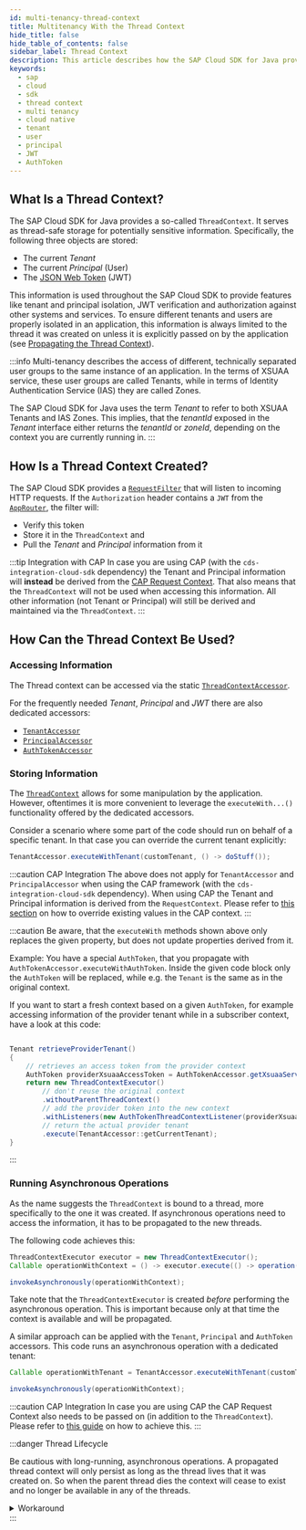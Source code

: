 ```yaml
---
id: multi-tenancy-thread-context
title: Multitenancy With the Thread Context
hide_title: false
hide_table_of_contents: false
sidebar_label: Thread Context
description: This article describes how the SAP Cloud SDK for Java provides an application context that is stored in a thread-safe manner and enables cloud-native features to be used out of the box.
keywords:
  - sap
  - cloud
  - sdk
  - thread context
  - multi tenancy
  - cloud native
  - tenant
  - user
  - principal
  - JWT
  - AuthToken
---
```


## What Is a Thread Context?

The SAP Cloud SDK for Java provides a so-called `ThreadContext`.
It serves as thread-safe storage for potentially sensitive information.
Specifically, the following three objects are stored:

- The current _Tenant_
- The current _Principal_ (User)
- The [JSON Web Token](https://jwt.io) (JWT)

This information is used throughout the SAP Cloud SDK to provide features like tenant and principal isolation, JWT verification and authorization against other systems and services.
To ensure different tenants and users are properly isolated in an application, this information is always limited to the thread it was created on unless it is explicitly passed on by the application (see [Propagating the Thread Context](#running-asynchronous-operations)).

:::info
Multi-tenancy describes the access of different, technically separated user groups to the same instance of an application.
In the terms of XSUAA service, these user groups are called Tenants, while in terms of Identity Authentication Service (IAS) they are called Zones.

The SAP Cloud SDK for Java uses the term _Tenant_ to refer to both XSUAA Tenants and IAS Zones.
This implies, that the _tenantId_ exposed in the _Tenant_ interface either returns the _tenantId_ or _zoneId_, depending on the context you are currently running in.
:::

## How Is a Thread Context Created?

The SAP Cloud SDK provides a [`RequestFilter`](https://help.sap.com/doc/b579bf8578954412aea2b458e8452201/1.0/en-US/com/sap/cloud/sdk/cloudplatform/servlet/RequestAccessorFilter.html) that will listen to incoming HTTP requests.
If the `Authorization` header contains a `JWT` from the [`AppRouter`](https://blogs.sap.com/2020/04/03/sap-application-router/), the filter will:

- Verify this token
- Store it in the `ThreadContext` and
- Pull the _Tenant_ and _Principal_ information from it

:::tip Integration with CAP
In case you are using CAP (with the `cds-integration-cloud-sdk` dependency) the Tenant and Principal information will **instead** be derived from the [CAP Request Context](https://cap.cloud.sap/docs/java/request-contexts).
That also means that the `ThreadContext` will not be used when accessing this information.
All other information (not Tenant or Principal) will still be derived and maintained via the `ThreadContext`.
:::

## How Can the Thread Context Be Used?

### Accessing Information

The Thread context can be accessed via the static [`ThreadContextAccessor`](https://help.sap.com/doc/b579bf8578954412aea2b458e8452201/1.0/en-US/com/sap/cloud/sdk/cloudplatform/thread/ThreadContextAccessor.html).

For the frequently needed _Tenant_, _Principal_ and _JWT_ there are also dedicated accessors:

- [`TenantAccessor`](https://help.sap.com/doc/b579bf8578954412aea2b458e8452201/1.0/en-US/com/sap/cloud/sdk/cloudplatform/tenant/TenantAccessor.html)
- [`PrincipalAccessor`](https://help.sap.com/doc/b579bf8578954412aea2b458e8452201/1.0/en-US/com/sap/cloud/sdk/cloudplatform/security/principal/PrincipalAccessor.html)
- [`AuthTokenAccessor`](https://help.sap.com/doc/b579bf8578954412aea2b458e8452201/1.0/en-US/com/sap/cloud/sdk/cloudplatform/security/AuthTokenAccessor.html)

### Storing Information

The [`ThreadContext`](https://help.sap.com/doc/b579bf8578954412aea2b458e8452201/1.0/en-US/com/sap/cloud/sdk/cloudplatform/thread/ThreadContext.html) allows for some manipulation by the application.
However, oftentimes it is more convenient to leverage the `executeWith...()` functionality offered by the dedicated accessors.

Consider a scenario where some part of the code should run on behalf of a specific tenant.
In that case you can override the current tenant explicitly:

```java
TenantAccessor.executeWithTenant(customTenant, () -> doStuff());
```

:::caution CAP Integration
The above does not apply for `TenantAccessor` and `PrincipalAccessor` when using the CAP framework (with the `cds-integration-cloud-sdk` dependency).
When using CAP the Tenant and Principal information is derived from the `RequestContext`.
Please refer to [this section](https://cap.cloud.sap/docs/java/request-contexts#defining-requestcontext) on how to override existing values in the CAP context.
:::

:::caution
Be aware, that the `executeWith` methods shown above only replaces the given property, but does not update properties derived from it.

Example: You have a special `AuthToken`, that you propagate with `AuthTokenAccessor.executeWithAuthToken`.
Inside the given code block only the `AuthToken` will be replaced, while e.g. the `Tenant` is the same as in the original context.

If you want to start a fresh context based on a given `AuthToken`, for example accessing information of the provider tenant while in a subscriber context, have a look at this code:

```java

Tenant retrieveProviderTenant()
{
    // retrieves an access token from the provider context
    AuthToken providerXsuaaAccessToken = AuthTokenAccessor.getXsuaaServiceToken();
    return new ThreadContextExecutor()
        // don't reuse the original context
        .withoutParentThreadContext()
        // add the provider token into the new context
        .withListeners(new AuthTokenThreadContextListener(providerXsuaaAccessToken))
        // return the actual provider tenant
        .execute(TenantAccessor::getCurrentTenant);
}

```

:::

### Running Asynchronous Operations

As the name suggests the `ThreadContext` is bound to a thread, more specifically to the one it was created.
If asynchronous operations need to access the information, it has to be propagated to the new threads.

The following code achieves this:

```java
ThreadContextExecutor executor = new ThreadContextExecutor();
Callable operationWithContext = () -> executor.execute(() -> operation());

invokeAsynchronously(operationWithContext);
```

Take note that the `ThreadContextExecutor` is created _before_ performing the asynchronous operation.
This is important because only at that time the context is available and will be propagated.

A similar approach can be applied with the `Tenant`, `Principal` and `AuthToken` accessors.
This code runs an asynchronous operation with a dedicated tenant:

```java
Callable operationWithTenant = TenantAccessor.executeWithTenant(customTenant, () -> operation());

invokeAsynchronously(operationWithContext);
```

:::caution CAP Integration
In case you are using CAP the CAP Request Context also needs to be passed on (in addition to the `ThreadContext`).
Please refer to [this guide](../../guides/cap-sdk-integraion) on how to achieve this.
:::

:::danger Thread Lifecycle

Be cautious with long-running, asynchronous operations.
A propagated thread context will only persist as long as the thread lives that it was created on.
So when the parent thread dies the context will cease to exist and no longer be available in any of the threads.

<details>
<summary> Workaround </summary>
You can work around this limitation with the following approach:

```java
RequestHeaderContainer requestHeaders = RequestHeaderAccessor.tryGetHeaderContainer().getOrElse(RequestHeaderContainer.EMPTY);
ThreadContextExecutor executor = new ThreadContextExecutor().withThreadContext(new DefaultThreadContext())
        .withListeners(new RequestHeaderThreadContextListener(requestHeaders));

Callable operationWithContext = () -> executor.execute(() -> operation());
invokeAsynchronously(operationWithContext);
```

</details>
:::
